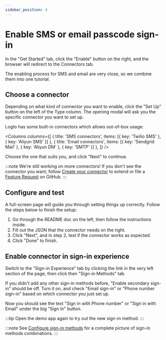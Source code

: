```yaml
---
sidebar_position: 4
---
```



# Enable SMS or email passcode sign-in

In the "Get Started" tab, click the "Enable" button on the right, and the browser will redirect to the Connectors tab.

The enabling process for SMS and email are very close, so we combine them into one tutorial.

<ConnectorsIntro />

## Choose a connector

Depending on what kind of connector you want to enable, click the "Set Up" button on the left of the Type column. The opening modal will ask you the specific connector you want to set up.

Logto has some built-in connectors which allows out-of-box usage:

<Columns columns={[
  { title: 'SMS connectors', items: [{ key: 'Twilio SMS' }, { key: 'Aliyun SMS' }] },
  { title: 'Email connectors', items: [{ key: 'Sendgrid Mail' }, { key: 'Aliyun DM' }, { key: 'SMTP' }] },
]} />

Choose the one that suits you, and click "Next" to continue.

:::note
We're still working on more connectors! If you don't see the connector you want, follow [Create your connector](/docs/recipes/create-your-connector) to extend or file a [Feature Request](#) on GitHub.
:::

## Configure and test

A full-screen page will guide you through setting things up correctly. Follow the steps below to finish the setup:

1. Go through the README doc on the left, then follow the instructions inside.
2. Fill out the JSON that the connector needs on the right.
3. Click "Next", and in step 2, test if the connector works as expected.
4. Click "Done" to finish.

## Enable connector in sign-in experience

Switch to the "Sign-in Experience" tab by clicking the link in the very left section of the page, then click then "Sign-in Methods" tab.

If you didn't add any other sign-in methods before, "Enable secondary sign-in" should be off. Turn it on, and check "Email sign-in" or "Phone number sign-in" based on which connector you just set up.

Now you should see the text "Sign in with Phone number" or "Sign in with Email" under the big "Sign In" button.

:::tip
Open the demo app again to try out the new sign-in method.
:::

:::note
See [Configure sign-in methods](/docs/recipes/customize-sie/configure-sign-in-methods) for a complete picture of sign-in methods combinations.
:::
